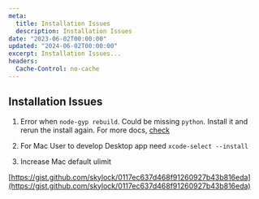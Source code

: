 ```yaml
---
meta:
  title: Installation Issues
  description: Installation Issues
date: "2023-06-02T00:00:00"
updated: "2024-06-02T00:00:00"
excerpt: Installation Issues...
headers:
  Cache-Control: no-cache
---
```


## Installation Issues

1. Error when `node-gyp rebuild`.
   Could be missing `python`. Install it and rerun the install again.
   For more docs, [check](https://github.com/nodejs/node-gyp#installation)

2. For Mac User to develop Desktop app need
   `xcode-select --install`

3. Increase Mac default ulimit

[https://gist.github.com/skylock/0117ec637d468f91260927b43b816eda](https://gist.github.com/skylock/0117ec637d468f91260927b43b816eda)
